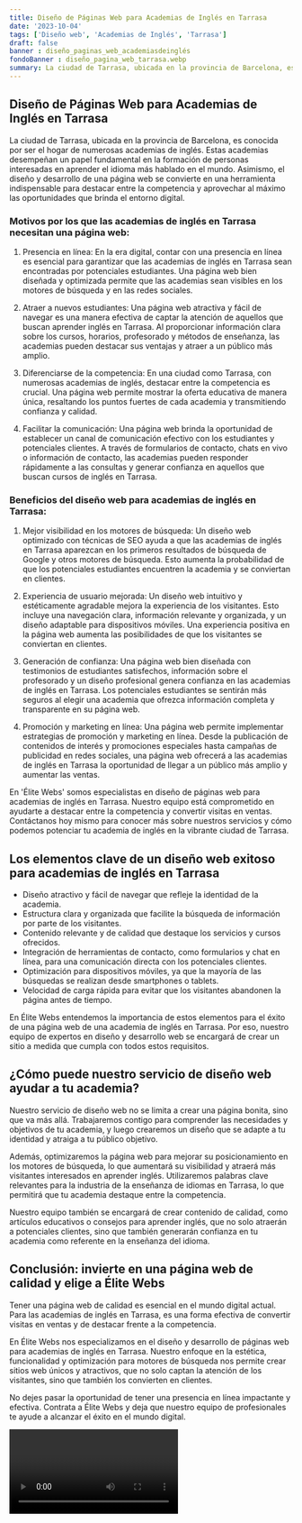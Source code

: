 ```yaml
---
title: Diseño de Páginas Web para Academias de Inglés en Tarrasa
date: '2023-10-04'
tags: ['Diseño web', 'Academias de Inglés', 'Tarrasa']
draft: false
banner : diseño_paginas_web_academiasdeinglés
fondoBanner : diseño_pagina_web_tarrasa.webp
summary: La ciudad de Tarrasa, ubicada en la provincia de Barcelona, es conocida por ser el hogar de numerosas academias de inglés. Estas academias desempeñan un papel fundamental en la formación de personas interesadas en aprender el idioma más hablado en el mundo. Asimismo, el diseño y desarrollo de una página web se convierte en una herramienta indispensable para destacar entre la competencia y aprovechar al máximo las oportunidades que brinda el entorno digital.
---
```


## Diseño de Páginas Web para Academias de Inglés en Tarrasa

La ciudad de Tarrasa, ubicada en la provincia de Barcelona, es conocida por ser el hogar de numerosas academias de inglés. Estas academias desempeñan un papel fundamental en la formación de personas interesadas en aprender el idioma más hablado en el mundo. Asimismo, el diseño y desarrollo de una página web se convierte en una herramienta indispensable para destacar entre la competencia y aprovechar al máximo las oportunidades que brinda el entorno digital.

### Motivos por los que las academias de inglés en Tarrasa necesitan una página web:

1. Presencia en línea: En la era digital, contar con una presencia en línea es esencial para garantizar que las academias de inglés en Tarrasa sean encontradas por potenciales estudiantes. Una página web bien diseñada y optimizada permite que las academias sean visibles en los motores de búsqueda y en las redes sociales.

2. Atraer a nuevos estudiantes: Una página web atractiva y fácil de navegar es una manera efectiva de captar la atención de aquellos que buscan aprender inglés en Tarrasa. Al proporcionar información clara sobre los cursos, horarios, profesorado y métodos de enseñanza, las academias pueden destacar sus ventajas y atraer a un público más amplio.

3. Diferenciarse de la competencia: En una ciudad como Tarrasa, con numerosas academias de inglés, destacar entre la competencia es crucial. Una página web permite mostrar la oferta educativa de manera única, resaltando los puntos fuertes de cada academia y transmitiendo confianza y calidad.

4. Facilitar la comunicación: Una página web brinda la oportunidad de establecer un canal de comunicación efectivo con los estudiantes y potenciales clientes. A través de formularios de contacto, chats en vivo o información de contacto, las academias pueden responder rápidamente a las consultas y generar confianza en aquellos que buscan cursos de inglés en Tarrasa.

### Beneficios del diseño web para academias de inglés en Tarrasa:

1. Mejor visibilidad en los motores de búsqueda: Un diseño web optimizado con técnicas de SEO ayuda a que las academias de inglés en Tarrasa aparezcan en los primeros resultados de búsqueda de Google y otros motores de búsqueda. Esto aumenta la probabilidad de que los potenciales estudiantes encuentren la academia y se conviertan en clientes.

2. Experiencia de usuario mejorada: Un diseño web intuitivo y estéticamente agradable mejora la experiencia de los visitantes. Esto incluye una navegación clara, información relevante y organizada, y un diseño adaptable para dispositivos móviles. Una experiencia positiva en la página web aumenta las posibilidades de que los visitantes se conviertan en clientes.

3. Generación de confianza: Una página web bien diseñada con testimonios de estudiantes satisfechos, información sobre el profesorado y un diseño profesional genera confianza en las academias de inglés en Tarrasa. Los potenciales estudiantes se sentirán más seguros al elegir una academia que ofrezca información completa y transparente en su página web.

4. Promoción y marketing en línea: Una página web permite implementar estrategias de promoción y marketing en línea. Desde la publicación de contenidos de interés y promociones especiales hasta campañas de publicidad en redes sociales, una página web ofrecerá a las academias de inglés en Tarrasa la oportunidad de llegar a un público más amplio y aumentar las ventas.

En 'Élite Webs' somos especialistas en diseño de páginas web para academias de inglés en Tarrasa. Nuestro equipo está comprometido en ayudarte a destacar entre la competencia y convertir visitas en ventas. Contáctanos hoy mismo para conocer más sobre nuestros servicios y cómo podemos potenciar tu academia de inglés en la vibrante ciudad de Tarrasa.

<GifSeo />

<Cta />

## Los elementos clave de un diseño web exitoso para academias de inglés en Tarrasa

- Diseño atractivo y fácil de navegar que refleje la identidad de la academia.
- Estructura clara y organizada que facilite la búsqueda de información por parte de los visitantes.
- Contenido relevante y de calidad que destaque los servicios y cursos ofrecidos.
- Integración de herramientas de contacto, como formularios y chat en línea, para una comunicación directa con los potenciales clientes.
- Optimización para dispositivos móviles, ya que la mayoría de las búsquedas se realizan desde smartphones o tablets.
- Velocidad de carga rápida para evitar que los visitantes abandonen la página antes de tiempo.

En Élite Webs entendemos la importancia de estos elementos para el éxito de una página web de una academia de inglés en Tarrasa. Por eso, nuestro equipo de expertos en diseño y desarrollo web se encargará de crear un sitio a medida que cumpla con todos estos requisitos.

## ¿Cómo puede nuestro servicio de diseño web ayudar a tu academia?

Nuestro servicio de diseño web no se limita a crear una página bonita, sino que va más allá. Trabajaremos contigo para comprender las necesidades y objetivos de tu academia, y luego crearemos un diseño que se adapte a tu identidad y atraiga a tu público objetivo.

Además, optimizaremos la página web para mejorar su posicionamiento en los motores de búsqueda, lo que aumentará su visibilidad y atraerá más visitantes interesados en aprender inglés. Utilizaremos palabras clave relevantes para la industria de la enseñanza de idiomas en Tarrasa, lo que permitirá que tu academia destaque entre la competencia.

Nuestro equipo también se encargará de crear contenido de calidad, como artículos educativos o consejos para aprender inglés, que no solo atraerán a potenciales clientes, sino que también generarán confianza en tu academia como referente en la enseñanza del idioma.

## Conclusión: invierte en una página web de calidad y elige a Élite Webs

Tener una página web de calidad es esencial en el mundo digital actual. Para las academias de inglés en Tarrasa, es una forma efectiva de convertir visitas en ventas y de destacar frente a la competencia.

En Élite Webs nos especializamos en el diseño y desarrollo de páginas web para academias de inglés en Tarrasa. Nuestro enfoque en la estética, funcionalidad y optimización para motores de búsqueda nos permite crear sitios web únicos y atractivos, que no solo captan la atención de los visitantes, sino que también los convierten en clientes.

No dejes pasar la oportunidad de tener una presencia en línea impactante y efectiva. Contrata a Élite Webs y deja que nuestro equipo de profesionales te ayude a alcanzar el éxito en el mundo digital.

<Video />

<CtaBot job='Academias de Inglés' city='Tarrasa'/>

<Gmaps query='Tarrasa+españa+maps' />